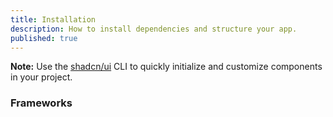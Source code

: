 ```yaml
---
title: Installation
description: How to install dependencies and structure your app.
published: true
---
```


<Callout>

**Note:** Use the [shadcn/ui](https://github.com/shadcn/ui) CLI to quickly initialize and customize components in your project.

</Callout>

### Frameworks

<ComponentInstallation />
